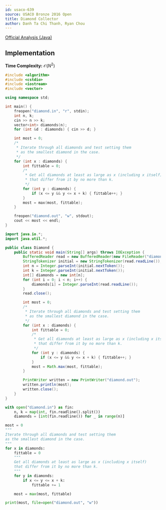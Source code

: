```yaml
---
id: usaco-639
source: USACO Bronze 2016 Open
title: Diamond Collector
author: Danh Ta Chi Thanh, Ryan Chou
---
```


[Official Analysis (Java)](http://www.usaco.org/current/data/sol_diamond_bronze_open16.html)

## Implementation

**Time Complexity:** $\mathcal{O}(N^2)$

<LanguageSection>
<CPPSection>

```cpp
#include <algorithm>
#include <cstdio>
#include <iostream>
#include <vector>

using namespace std;

int main() {
	freopen("diamond.in", "r", stdin);
	int n, k;
	cin >> n >> k;
	vector<int> diamonds(n);
	for (int &d : diamonds) { cin >> d; }

	int most = 0;
	/*
	 * Iterate through all diamonds and test setting them
	 * as the smallest diamond in the case.
	 */
	for (int x : diamonds) {
		int fittable = 0;
		/*
		 * Get all diamonds at least as large as x (including x itself)
		 * that differ from it by no more than k.
		 */
		for (int y : diamonds) {
			if (x <= y && y <= x + k) { fittable++; }
		}
		most = max(most, fittable);
	}

	freopen("diamond.out", "w", stdout);
	cout << most << endl;
}
```

</CPPSection>
<JavaSection>

```java
import java.io.*;
import java.util.*;

public class Diamond {
	public static void main(String[] args) throws IOException {
		BufferedReader read = new BufferedReader(new FileReader("diamond.in"));
		StringTokenizer initial = new StringTokenizer(read.readLine());
		int n = Integer.parseInt(initial.nextToken());
		int k = Integer.parseInt(initial.nextToken());
		int[] diamonds = new int[n];
		for (int i = 0; i < n; i++) {
			diamonds[i] = Integer.parseInt(read.readLine());
		}
		read.close();

		int most = 0;
		/*
		 * Iterate through all diamonds and test setting them
		 * as the smallest diamond in the case.
		 */
		for (int x : diamonds) {
			int fittable = 0;
			/*
			 * Get all diamonds at least as large as x (including x itself)
			 * that differ from it by no more than k.
			 */
			for (int y : diamonds) {
				if (x <= y && y <= x + k) { fittable++; }
			}
			most = Math.max(most, fittable);
		}

		PrintWriter written = new PrintWriter("diamond.out");
		written.println(most);
		written.close();
	}
}
```

</JavaSection>
<PySection>

```py
with open("diamond.in") as fin:
	n, k = map(int, fin.readline().split())
	diamonds = [int(fin.readline()) for _ in range(n)]

most = 0
"""
Iterate through all diamonds and test setting them
as the smallest diamond in the case.
"""
for x in diamonds:
	fittable = 0
	"""
	Get all diamonds at least as large as x (including x itself)
	that differ from it by no more than k.
	"""
	for y in diamonds:
		if x <= y <= x + k:
			fittable += 1

	most = max(most, fittable)

print(most, file=open("diamond.out", "w"))
```

</PySection>
</LanguageSection>
